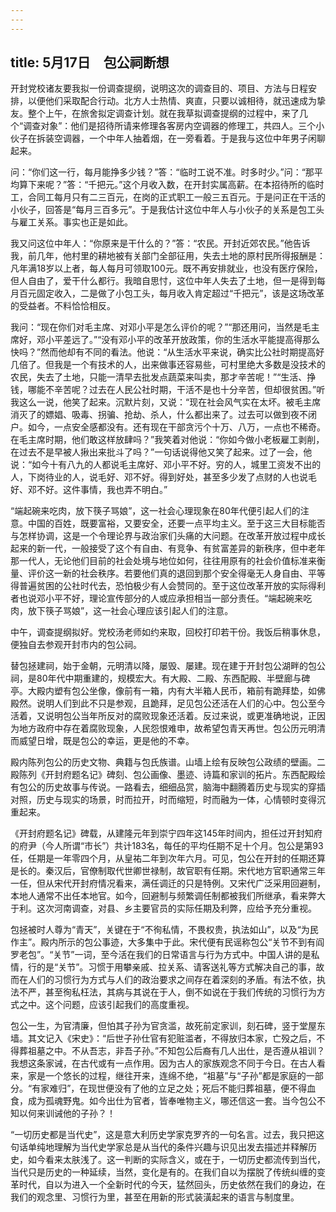 ```yaml
---
---
---
```

title: 5月17日　包公祠断想
---

开封党校诸友要我拟一份调查提纲，说明这次的调查目的、项目、方法与日程安排，以便他们采取配合行动。北方人士热情、爽直，只要以诚相待，就迅速成为挚友。整个上午，在旅舍拟定调查计划。就在我草拟调查提纲的过程中，来了几个“调查对象”：他们是招待所请来修理各客房内空调器的修理工，共四人。三个小伙子在拆装空调器，一个中年人抽着烟，在一旁看着。于是我与这位中年男子闲聊起来。

问：“你们这一行，每月能挣多少钱？”答：“临时工说不准。时多时少。”问：“那平均算下来呢？”答：“千把元。”这个月收入数，在开封实属高薪。在本招待所的临时工，合同工每月只有二三百元，在岗的正式职工一般三五百元。于是问正在干活的小伙子，回答是“每月三百多元”。于是我估计这位中年人与小伙子的关系是包工头与雇工关系。事实也正是如此。

我又问这位中年人：“你原来是干什么的？”答：“农民。开封近郊农民。”他告诉我，前几年，他村里的耕地被有关部门全部征用，失去土地的原村民所得报酬是：凡年满18岁以上者，每人每月可领取100元。既不再安排就业，也没有医疗保险，但人自由了，爱干什么都行。我暗自思忖，这位中年人失去了土地，但一是得到每月百元固定收入，二是做了小包工头，每月收入肯定超过“千把元”，该是这场改革的受益者。不料恰恰相反。

我问：“现在你们对毛主席、对邓小平是怎么评价的呢？”“那还用问，当然是毛主席好，邓小平差远了。”“没有邓小平的改革开放政策，你的生活水平能提高得那么快吗？”然而他却有不同的看法。他说：“从生活水平来说，确实比公社时期提高好几倍了。但我是一个有技术的人，出来做事还容易些，可村里绝大多数是没技术的农民，失去了土地，只能一清早去批发点蔬菜来叫卖，那才辛苦呢！”“生活、挣钱，哪能不辛苦呢？过去在人民公社时期，干活不是也十分辛苦，但却很贫困。”听我这么一说，他笑了起来。沉默片刻，又说：“现在社会风气实在太坏。被毛主席消灭了的嫖娼、吸毒、拐骗、抢劫、杀人，什么都出来了。过去可以做到夜不闭户。如今，一点安全感都没有。还有现在干部贪污个十万、八万，一点也不稀奇。在毛主席时期，他们敢这样放肆吗？”我笑着对他说：“你如今做小老板雇工剥削，在过去不是早被人揪出来批斗了吗？”一句话说得他又笑了起来。过了一会，他说：“如今十有八九的人都说毛主席好、邓小平不好。穷的人，城里工资发不出的人，下岗待业的人，说毛好、邓不好。得到好处，甚至多少发了点财的人也说毛好、邓不好。这件事情，我也弄不明白。”

“端起碗来吃肉，放下筷子骂娘”，这一社会心理现象在80年代便引起人们的注意。中国的百姓，既要富裕，又要安全，还要一点平均主义。至于这三大目标能否与怎样协调，这是一个令理论界与政治家们头痛的大问题。在改革开放过程中成长起来的新一代，一般接受了这个有自由、有竞争、有贫富差异的新秩序，但中老年那一代人，无论他们目前的社会处境与地位如何，往往用原有的社会价值标准来衡量、评价这一新的社会秩序。若要他们真的退回到那个安全得毫无人身自由、平等得普遍贫困的公社时代去，恐怕极少有人会赞同的。至于这位改革开放的实际得利者也说邓小平不好，理论宣传部分的人或应承担相当一部分责任。“端起碗来吃肉，放下筷子骂娘”，这一社会心理应该引起人们的注意。

中午，调查提纲拟好。党校汤老师如约来取，回校打印若干份。我饭后稍事休息，便独自去参观开封市内的包公祠。

替包拯建祠，始于金朝，元明清以降，屡毁、屡建。现在建于开封包公湖畔的包公祠，是80年代中期重建的，规模宏大。有大殿、二殿、东西配殿、半壁廊与碑亭。大殿内塑有包公坐像，像前有一箱，内有大半箱人民币，箱前有跪拜垫，如佛殿然。说明人们到此不只是参观，且跪拜，足见包公还活在人们的心中。包公至今活着，又说明包公当年所反对的腐败现象还活着。反过来说，或更准确地说，正因为地方政府中存在着腐败现象，人民怨恨难申，故希望包青天再世。包公历元明清而威望日增，既是包公的幸运，更是他的不幸。

殿内陈列包公的历史文物、典籍与包氏族谱。山墙上绘有反映包公政绩的壁画。二殿陈列《开封府题名记》碑刻、包公画像、墨迹、诗篇和家训的拓片。东西配殿绘有包公的历史故事与传说。一路看去，细细品赏，脑海中翻腾着历史与现实的穿插对照，历史与现实的场景，时而拉开，时而缩短，时而融为一体，心情顿时变得沉重起来。

《开封府题名记》碑载，从建隆元年到崇宁四年这145年时间内，担任过开封知府的府尹（今人所谓“市长”）共计183名，每任的平均任期不足十个月。包公是第93任，任期是一年零四个月，从皇祐二年到次年六月。可见，包公在开封的任期还算是长的。秦汉后，官僚制取代世卿世禄制，故官职有任期。宋代地方官职通常三年一任，但从宋代开封府情况看来，满任调迁的只是特例。又宋代广泛采用回避制，本地人通常不出任本地官。如今，回避制与频繁调任制都被我们所继承，看来弊大于利。这次河南调查，对县、乡主要官员的实际任期及利弊，应给予充分重视。

包拯被时人尊为“青天”，关键在于“不徇私情，不畏权贵，执法如山”，以及“为民作主”。殿内所示的包公事迹，大多集中于此。宋代便有民谣称包公“关节不到有阎罗老包”。“关节”一词，至今活在我们的日常语言与行为方式中。中国人讲的是私情，行的是“关节”。习惯于用攀亲戚、拉关系、请客送礼等方式解决自己的事，故而在人们的习惯行为方式与人们的政治要求之间存在着深刻的矛盾。有法不依，执法不严，甚至徇私枉法，其病与其说在于人，倒不如说在于我们传统的习惯行为方式之中。这个问题，应该引起我们的高度重视。

包公一生，为官清廉，但怕其子孙为官贪滥，故死前定家训，刻石碑，竖于堂屋东墙。其文记入《宋史》：“后世子孙仕官有犯赃滥者，不得放归本家，亡殁之后，不得葬祖墓之中。不从吾志，非吾子孙。”不知包公后裔有几人出仕，是否遵从祖训？我想这条家诫，在古代或有一点作用。因为古人的家族观念不同于今日。在古人看来，家是一个悠长的过程，继往开来，连绵不绝，“祖墓”与“子孙”都是家庭的一部分。“有家难归”，在现世便没有了他的立足之处；死后不能归葬祖墓，便不得血食，成为孤魂野鬼。如今出仕为官者，皆奉唯物主义，哪还信这一套。当今包公不知以何来训诫他的子孙？！

“一切历史都是当代史”，这是意大利历史学家克罗齐的一句名言。过去，我只把这句话单纯地理解为当代史学家总是从当代的条件兴趣与识见出发去描述并释解历史，如今看来太肤浅了。这一判断的实际含义，或在于，一切历史都流传到当代，当代只是历史的一种延续，当然，变化是有的。在我们自以为摆脱了传统纠缠的变革时代，自以为进入一个全新时代的今天，猛然回头，历史依然在我们的身边，在我们的观念里、习惯行为里，甚至在用新的形式装潢起来的语言与制度里。